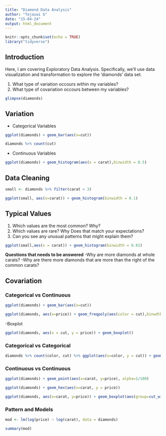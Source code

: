 ---
title: "Diamond Data Analysis"
author: "Tejaswi G"
date: "15-04-24"
output: html_document
---

```{r setup, include=FALSE,echo = FALSE}
knitr::opts_chunk$set(echo = TRUE)
library("tidyverse")
```

## Introduction

Here, I am covering Exploratory Data Analysis. Specifically, we'll use data visualization and transformation to explore the 'diamonds' data set.

1. What type of variation occours within my variables?
2. What type of covariation occours between my variables?

```{r, echo = FALSE}
glimpse(diamonds)
```


## Variation

- Categorical Variables
```{r bar_plot, fig.cap = "Bar CHart Looking at Diamond Cut"}
ggplot(diamonds) + geom_bar(aes(x=cut))
```

```{r cut_count}
diamonds %>% count(cut)
```
- Continuous Variables

```{r hist_carat}
ggplot(diamonds) + geom_histogram(aes(x = carat),binwidth = 0.5)
```
## Data Cleaning

```{r small_dataset_creation}
small <- diamonds %>% filter(carat < 3)
```

```{r small_hist}
ggplot(small, aes(x=carat)) + geom_histogram(binwidth = 0.1)
```
## Typical Values

1. Which values are the most common? Why?
2. Which  values are rare? Why Does that match your expectations?
3. Can you see any unusual patterns that might explain them?

```{r}
ggplot(small,aes(x = carat)) + geom_histogram(binwidth = 0.01)
```
**Questions that needs to be answered**
-Why are more diamonds at whole carats?
-Why are there more diamonds that are more than the right of the common carats?

## Covariation

### Categorical vs Continuous

```{r}
ggplot(diamonds) + geom_bar(aes(x=cut))
```

```{r}
ggplot(diamonds, aes(x=price)) + geom_freqpoly(aes(color = cut),binwdth=500)
```
-Boxplot
```{r}
ggplot(diamonds, aes(x = cut, y = price)) + geom_boxplot()
```


### Categorical vs Categorical 

```{r}
diamonds %>% count(color, cut) %>% ggplot(aes(x=color, y = cut)) + geom_tile(aes(fill=n))
```

### Continuous vs Continuous 
```{r}
ggplot(diamonds) + geom_point(aes(x=carat, y=price), alpha=1/100)
```
```{r}
ggplot(diamonds) + geom_hex(aes(x=carat, y = price))
```
```{r}
ggplot(diamonds, aes(x=carat, y=price)) + geom_boxplot(aes(group=cut_width(carat, 0.1)))
```
### Pattern and Models

```{r}
mod <- lm(log(price) ~ log(carat), data = diamonds)
```

```{r summary_mod}
summary(mod)
```





